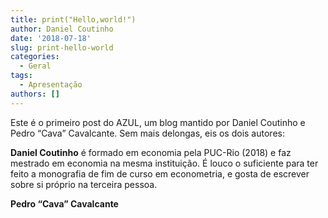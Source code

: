 ```yaml
---
title: print("Hello,world!")
author: Daniel Coutinho
date: '2018-07-18'
slug: print-hello-world
categories:
  - Geral
tags:
  - Apresentação
authors: []
---
```


Este é o primeiro post do AZUL, um blog mantido por Daniel Coutinho e Pedro "Cava" Cavalcante. Sem mais delongas, eis os dois autores:

**Daniel Coutinho** é formado em economia pela PUC-Rio (2018) e faz mestrado em economia na mesma instituição. É louco o suficiente para ter feito a monografia de fim de curso em econometria, e gosta de escrever sobre si próprio na terceira pessoa.

**Pedro "Cava" Cavalcante**